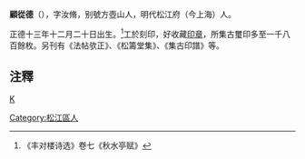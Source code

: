 {{expand|time=2016-07-02T12:04:22+00:00}}
'''顧從德'''（{{bd|1519年|1月20日|？}}），字汝脩，别號方壺山人，明代松江府（今上海）人。

正德十三年十二月二十日出生。<ref>《丰对楼诗选》卷七《秋水亭赋》</ref>工於刻印，好收藏[[印章|印章]]，所集古璽印多至一千八百餘枚。另刊有《法帖欤正》、《松籌堂集》、《集古印譜》等。

==注釋==
{{reflist}}
[[category:明朝作家|K]]
[[Category:松江區人|Category:松江區人]]